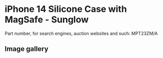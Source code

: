
# iPhone 14 Silicone Case with MagSafe - Sunglow

Part number, for search engines, auction websites and such: MPT23ZM/A

## Image gallery

<div style={{ width: "768px" }}>
  <GalleryComponent
    images={[
      {
        original: "/everysource/MPT23.png",
        thumbnail: "/everypreview/MPT23.png",
      },
      {
        original: "/everysource/MPT23_AV1.png",
        thumbnail: "/everypreview/MPT23_AV1.png",
      },
      {
        original: "/everysource/MPT23_AV2.png",
        thumbnail: "/everypreview/MPT23_AV2.png",
      },
      {
        original: "/everysource/MPT23_AV3.png",
        thumbnail: "/everypreview/MPT23_AV3.png",
      },
      {
        original: "/everysource/MPT23_AV4.png",
        thumbnail: "/everypreview/MPT23_AV4.png",
      },
      {
        original: "/everysource/MPT23_AV5.png",
        thumbnail: "/everypreview/MPT23_AV5.png",
      },
      {
        original: "/everysource/MPT23_AV6.png",
        thumbnail: "/everypreview/MPT23_AV6.png",
      }
    ]}
  />
</div>